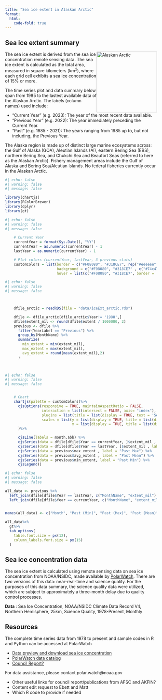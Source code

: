 ```yaml
---
title: "Sea ice extent in Alaskan Arctic"
format: 
  html:
    code-fold: true
---
```


## Sea ice extent summary

<img src="img/arctic.png" alt="Alaskan Arctic" style="float: right; width: 200px;"/>

The sea ice extent is derived from the sea ice concentration remote sensing data. The sea ice extent is calculated as the total area, measured in square kilometers (km<sup>2</sup>), where each grid cell exhibits a sea ice concentration of 15% or more.

The time series plot and data summary below span from 1985 to the lastest available data of the Alaskan Arctic. The labels (column names) used include:

-   "Current Year" (e.g. 2023): The year of the most recent data available.
-   "Previous Year" (e.g. 2022): The year immediately preceding the Current Year.
-   "Past" (e.g. 1985 - 2021): The years ranging from 1985 up to, but not including, the Previous Year.

The Alaska region is made up of distinct large marine ecosystems across: the Gulf of Alaska (GOA), Aleutian Islands (AI), eastern Bering Sea (EBS), northern Bering Sea, and Chukchi Sea and Beaufort Seas (referred to here as the Alaskan Arctic). Fishery management areas include the Gulf of Alaska and Bering Sea/Aleutian Islands. No federal fisheries currently occur in the Alaskan Arctic.


```r
#| echo: false
#| warning: false
#| message: false

library(chartjs)
library(RColorBrewer)
library(dplyr)
library(gt)
```

```r
#| echo: false
#| warning: false
#| message: false

    # Current Year
    currentYear = format(Sys.Date(), "%Y")
    currentYear = as.numeric(currentYear) - 1
    lastYear = as.numeric(currentYear) - 1

    # Plot colors (currentYear, lastYear, 3 previous stats)
    customColors = list(border = c("#F08080", "#318CE7", rep("#eeeeee", 3)),
                        background = c("#F08080", "#318CE7" , c("#74c476", "#bae4b3", "#edf8e9")),
                        hover = list(c("#F08080", "#318CE7", border =  c("#74c476", "#bae4b3", "#edf8e9"))))
```

```r
#| echo: false
#| warning: false
#| message: false



    dfile_arctic = readRDS(file = "data/iceExt_arctic.rds")

    dfile <- dfile_arctic[dfile_arctic$Year!= '1988',]
    dfile$extent_mil <- round(dfile$extent / 1000000, 2)
    previous <- dfile %>%
      filter(YearLabel == "Previous") %>%
      group_by(MonthName) %>%
      summarize(
        min_extent = min(extent_mil),
        max_extent = max(extent_mil),
        avg_extent = round(mean(extent_mil),2)
      )

    

```

```r
#| echo: false
#| warning: false
#| message: false


    # Chart
    chartjs(palette = customColors)%>%
      cjsOptions(responsive = TRUE, maintainAspectRatio = FALSE,
                 interaction = list(intersect = FALSE, axis= "index"),
                 plugins = list(title = list(display = TRUE, text = 'Sea Ice Extent in Alaskan Arctic')),
                 scales = list(y = list(display = TRUE, title = list(display = TRUE, text = 'Millions in km^2')),
                               x = list(display = TRUE, title = list(display = TRUE, text = 'Month')))
      )%>%

      cjsLine(labels = month.abb) %>%
      cjsSeries(data = dfile[dfile$Year == currentYear, ]$extent_mil , label = currentYear) %>%
      cjsSeries(data = dfile[dfile$Year == lastYear, ]$extent_mil , label = lastYear) %>%
      cjsSeries(data = previous$max_extent , label = "Past Max") %>%
      cjsSeries(data = previous$avg_extent , label = "Past Mean") %>%
      cjsSeries(data = previous$min_extent, label = "Past Min") %>%
      cjsLegend()
```

```r
#| echo: false
#| warning: false
#| message: false

all_data <- previous %>%
  left_join(dfile[dfile$Year == lastYear, c("MonthName", "extent_mil") ], by = "MonthName") %>%
  left_join(dfile[dfile$Year == currentYear, c("MonthName", "extent_mil") ], by = "MonthName") 


names(all_data) <- c("Month", "Past (Min)", "Past (Max)", "Past (Mean)", lastYear, currentYear)
  
all_data%>%
  gt%>%
  tab_options(
    table.font.size = px(12),  
    column_labels.font.size = px(15)  
  )
```

## Sea ice concentration data

The sea ice extent is calculated using remote sensing data on sea ice concentration from NOAA/NSIDC, made available by [PolarWatch](https://polarwatch.noaa.gov/). There are two versions of this data: near-real-time and science quality. For the purposes of this data summary, the science quality data were utilized, which are subject to approximately a three-month delay due to quality control processes.

**Data** : Sea Ice Concentration, NOAA/NSIDC Climate Data Record V4, Northern Hemisphere, 25km, Science Quality, 1978-Present, Monthly

## Resources

The complete time series data from 1978 to present and sample codes in R and Python can be accessed at PolarWatch

-   [Data preview and download sea ice concentration](https://polarwatch.noaa.gov/catalog/ice-sq-nh-nsidc-cdr-v4/preview/?dataset=monthly&var=cdr_seaice_conc_monthly&time_min=2023-09-01T00:00:00Z&time_max=2023-09-01T00:00:00Z&proj=epsg3413&colorBar=KT_ice,,,0,1,)
-   [PolarWatch data catalog](https://polarwatch.noaa.gov/catalog)
-   [Council Report?]()

::: {.callout-tip title="Assistance"}
For data assistance, please contact polar.watch\@noaa.gov
:::

::: {.callout-warning title="TODO"}
-   Other useful links for council report/publications from AFSC and AKFIN?
-   Content edit request to Ebett and Matt
-   Which R code to provide if needed
:::

